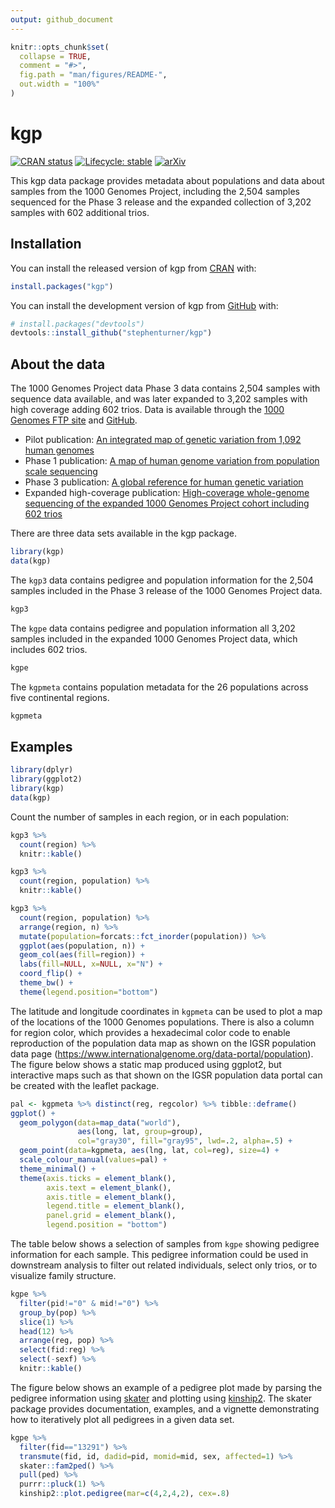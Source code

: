 ```yaml
---
output: github_document
---
```


<!-- README.md is generated from README.Rmd. Please edit that file -->

```r
knitr::opts_chunk$set(
  collapse = TRUE,
  comment = "#>",
  fig.path = "man/figures/README-",
  out.width = "100%"
)
```

# kgp

<!-- badges: start -->
[![CRAN status](https://www.r-pkg.org/badges/version/kgp)](https://CRAN.R-project.org/package=kgp)
[![Lifecycle: stable](https://img.shields.io/badge/lifecycle-stable-brightgreen.svg)](https://lifecycle.r-lib.org/articles/stages.html#stable)
[![arXiv](https://img.shields.io/badge/arXiv-2210.00539-b31b1b.svg)](https://arxiv.org/abs/2210.00539)
<!-- badges: end -->

This kgp data package provides metadata about populations and data about samples from the 1000 Genomes Project, including the 2,504 samples sequenced for the Phase 3 release and the expanded collection of 3,202 samples with 602 additional trios.

## Installation

You can install the released version of kgp from [CRAN](https://CRAN.R-project.org/package=kgp) with:

```r
install.packages("kgp")
```

You can install the development version of kgp from [GitHub](https://github.com/stephenturner/kgp) with:

```r
# install.packages("devtools")
devtools::install_github("stephenturner/kgp")
```

## About the data

The 1000 Genomes Project data Phase 3 data contains 2,504 samples with sequence data available, and was later expanded to 3,202 samples with high coverage adding 602 trios. Data is available through the [1000 Genomes FTP site](http://ftp.1000genomes.ebi.ac.uk/vol1/ftp/) and [GitHub](https://github.com/igsr/1000Genomes_data_indexes/). 

- Pilot publication: [An integrated map of genetic variation from 1,092 human genomes](https://www.nature.com/articles/nature11632)
- Phase 1 publication: [A map of human genome variation from population scale sequencing](https://www.nature.com/articles/nature09534)
- Phase 3 publication: [A global reference for human genetic variation](https://www.nature.com/articles/nature15393)
- Expanded high-coverage publication: [High-coverage whole-genome sequencing of the expanded 1000 Genomes Project cohort including 602 trios](https://pubmed.ncbi.nlm.nih.gov/36055201/)

There are three data sets available in the kgp package.

```r
library(kgp)
data(kgp)
```

The `kgp3` data contains pedigree and population information for the 2,504 samples included in the Phase 3 release of the 1000 Genomes Project data.

```r
kgp3
```

The `kgpe` data contains pedigree and population information all 3,202 samples included in the expanded 1000 Genomes Project data, which includes 602 trios.

```r
kgpe
```

The `kgpmeta` contains population metadata for the 26 populations across five continental regions.

```r
kgpmeta
```

## Examples

```r
library(dplyr)
library(ggplot2)
library(kgp)
data(kgp)
```

Count the number of samples in each region, or in each population: 

```r
kgp3 %>% 
  count(region) %>% 
  knitr::kable()
```

```r
kgp3 %>% 
  count(region, population) %>% 
  knitr::kable()
```

```r
kgp3 %>% 
  count(region, population) %>% 
  arrange(region, n) %>% 
  mutate(population=forcats::fct_inorder(population)) %>% 
  ggplot(aes(population, n)) + 
  geom_col(aes(fill=region)) + 
  labs(fill=NULL, x=NULL, x="N") + 
  coord_flip() + 
  theme_bw() + 
  theme(legend.position="bottom")
```

The latitude and longitude coordinates in `kgpmeta` can be used to plot a map of the locations of the 1000 Genomes populations. There is also a column for region color, which provides a hexadecimal color code to enable reproduction of the population data map as shown on the IGSR population data page (<https://www.internationalgenome.org/data-portal/population>). The figure below shows a static map produced using ggplot2, but interactive maps such as that shown on the IGSR population data portal can be created with the leaflet package.

```r
pal <- kgpmeta %>% distinct(reg, regcolor) %>% tibble::deframe()
ggplot() + 
  geom_polygon(data=map_data("world"), 
               aes(long, lat, group=group), 
               col="gray30", fill="gray95", lwd=.2, alpha=.5) + 
  geom_point(data=kgpmeta, aes(lng, lat, col=reg), size=4) + 
  scale_colour_manual(values=pal) +
  theme_minimal() + 
  theme(axis.ticks = element_blank(), 
        axis.text = element_blank(), 
        axis.title = element_blank(), 
        legend.title = element_blank(),
        panel.grid = element_blank(),
        legend.position = "bottom")
```

The table below shows a selection of samples from `kgpe` showing pedigree information for each sample. This pedigree information could be used in downstream analysis to filter out related individuals, select only trios, or to visualize family structure.

```r
kgpe %>% 
  filter(pid!="0" & mid!="0") %>% 
  group_by(pop) %>% 
  slice(1) %>% 
  head(12) %>% 
  arrange(reg, pop) %>% 
  select(fid:reg) %>% 
  select(-sexf) %>% 
  knitr::kable()
```

The figure below shows an example of a pedigree plot made by parsing the pedigree information using [skater](https://cran.r-project.org/package=skater) and plotting using [kinship2](https://cran.r-project.org/package=kinship2). The skater package provides documentation, examples, and a vignette demonstrating how to iteratively plot all pedigrees in a given data set.

```r
kgpe %>% 
  filter(fid=="13291") %>% 
  transmute(fid, id, dadid=pid, momid=mid, sex, affected=1) %>% 
  skater::fam2ped() %>% 
  pull(ped) %>% 
  purrr::pluck(1) %>% 
  kinship2::plot.pedigree(mar=c(4,2,4,2), cex=.8)
```
